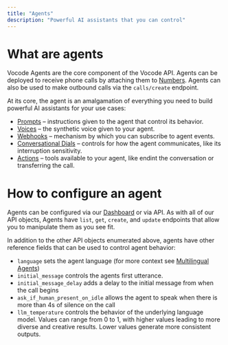 ```yaml
---
title: "Agents"
description: "Powerful AI assistants that you can control"
---
```


# What are agents

Vocode Agents are the core component of the Vocode API. Agents can be deployed to receive
phone calls by attaching them to [Numbers](/numbers). Agents can also be used to make outbound calls
via the `calls/create` endpoint.

At its core, the agent is an amalgamation of everything you need to build powerful AI assistants for
your use cases:

- [Prompts](/prompts) – instructions given to the agent that control its behavior.
- [Voices](/voices) – the synthetic voice given to your agent.
- [Webhooks](/webhooks) – mechanism by which you can subscribe to agent events.
- [Conversational Dials](/conversational-dials) – controls for how the agent communicates, like its interruption sensitivity.
- [Actions](/actions) – tools available to your agent, like endint the conversation or transferring the call.

# How to configure an agent

Agents can be configured via our [Dashboard](/dashboard) or via API. As with all of our API objects, Agents have
`list`, `get`, `create`, and `update` endpoints that allow you to manipulate them as you see fit.

In addition to the other API objects enumerated above, agents have other reference fields that can be used to control
agent behavior:

- `language` sets the agent language (for more context see [Multilingual Agents](/multilingual))
- `initial_message` controls the agents first utterance.
- `initial_message_delay` adds a delay to the initial message from when the call begins
- `ask_if_human_present_on_idle` allows the agent to speak when there is more than 4s of silence on the call
- `llm_temperature` controls the behavior of the underlying language model. Values can range from 0 to 1, with higher
  values leading to more diverse and creative results. Lower values generate more consistent outputs.
